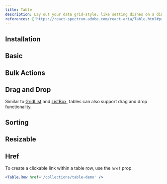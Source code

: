 ```yaml
---
title: Table
description: Lay out your data grid-style, like setting dishes on a dinner table clear and organized, perfect for comparison and review.
references: ['https://react-spectrum.adobe.com/react-aria/Table.html#props']
---
```


## Installation
<Install component='table' />

## Basic
<Demo component='collections/table/table-demo' />

## Bulk Actions
<Demo component='collections/table/table-bulk-demo' />

## Drag and Drop
Similar to [GridList](/docs/components/collections/grid-list) and [ListBox](/docs/components/collections/list-box), tables can also support drag and drop functionality.
<Demo component='collections/table/table-drag-demo' />

## Sorting
<Demo component='collections/table/table-sorting-demo' />

## Resizable
<Demo component='collections/table/table-resize-demo' />

## Href
To create a clickable link within a table row, use the `href` prop.
```jsx
<Table.Row href='/collections/table-demo' />
```
